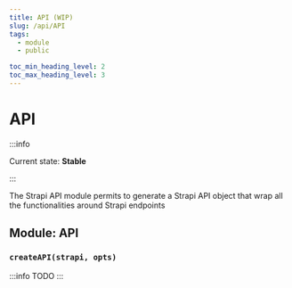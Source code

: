 ```yaml
---
title: API (WIP)
slug: /api/API
tags:
  - module
  - public

toc_min_heading_level: 2
toc_max_heading_level: 3
---
```



# API

:::info

Current state: **Stable**

:::

The Strapi API module permits to generate a Strapi API object that wrap all the functionalities around Strapi endpoints

## Module: API

### `createAPI(strapi, opts)`

:::info
TODO
:::
